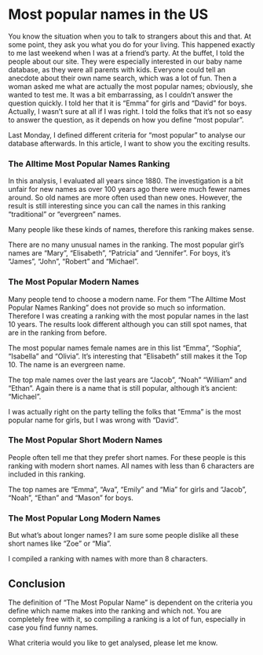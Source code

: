 # Most popular names in the US

You know the situation when you to talk to strangers about this and that. At some point, they ask you what you do for your living.
This happened exactly to me last weekend when I was at a friend's party. At the buffet, I told the people about our site. They were especially
interested in our baby name database, as they were all parents with kids. Everyone could tell an anecdote about their own name search, which was a lot of fun. Then a woman asked me what
are actually the most popular names; obviously, she wanted to test me. It was a bit embarrassing, as I couldn't answer the question quickly. I told her that it is "Emma" for girls and "David" for boys. Actually, I wasn't sure at all if I was right. I told the folks that it's not so easy to answer the question, as it depends on how you define "most popular".

Last Monday, I defined different criteria for "most popular" to analyse our database afterwards. In this article, I want to show you the exciting results.

### The Alltime Most Popular Names Ranking

In this analysis, I evaluated all years since 1880. The investigation is a bit unfair for new names as over 100 years ago there were much fewer names around. So old names
are more often used than new ones. However, the result is still interesting since you can call the names in this ranking "traditional" or "evergreen" names. 

Many people like these kinds of names, therefore this ranking makes sense.

There are no many unusual names in the ranking. 
The most popular girl's names are "Mary", "Elisabeth", "Patricia" and "Jennifer". For boys, it's "James", "John", "Robert" and "Michael".

### The Most Popular Modern Names

Many people tend to choose a modern name. For them "The Alltime Most Popular Names Ranking" does not provide so much so information. Therefore I was creating a ranking with
the most popular names in the last 10 years. The results look different although you can still spot names, that are in the ranking from before.

The most popular names female names are in this list "Emma", "Sophia", "Isabella" and "Olivia". It's interesting that "Elisabeth" still makes it the Top 10. The name is an evergreen name.

The top male names over the last years are "Jacob", "Noah" "William" and "Ethan". Again there is a name that is still popular, although it's ancient: "Michael".

I was actually right on the party telling the folks that "Emma" is the most popular name for girls, but I was wrong with "David".  

### The Most Popular Short Modern Names

People often tell me that they prefer short names. For these people is this ranking with modern short names. All names with less than 6 characters are included in this ranking.

The top names are "Emma", "Ava", "Emily" and "Mia" for girls and "Jacob", "Noah", "Ethan" and "Mason" for boys.


### The Most Popular Long Modern Names

But what's about longer names? I am sure some people dislike all these short names like "Zoe" or "Mia".

I compiled a ranking with names with more than 8 characters.

## Conclusion

The definition of "The Most Popular Name" is dependent on the criteria you define which name makes into the ranking and which not. You are completely free with it, so compiling a ranking is a lot of fun, especially in case you find funny names.

What criteria would you like to get analysed, please let me know.

